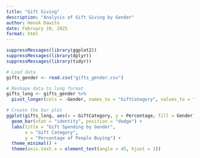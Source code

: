 ```yaml
---
title: "Gift Giving"
description: "Analysis of Gift Giving by Gender"
author: Henok Dawite
date: February 19, 2025
format: html
---
```


```r
suppressMessages(library(ggplot2))
suppressMessages(library(dplyr))
suppressMessages(library(tidyr))

# Load data
gifts_gender <- read.csv("gifts_gender.csv")

# Reshape data to long format
gifts_long <- gifts_gender %>%
  pivot_longer(cols = -Gender, names_to = "GiftCategory", values_to = "Percentage")

# Create the bar plot
ggplot(gifts_long, aes(x = GiftCategory, y = Percentage, fill = Gender)) +
  geom_bar(stat = "identity", position = "dodge") +
  labs(title = "Gift Spending by Gender", 
       x = "Gift Category", 
       y = "Percentage of People Buying") +
  theme_minimal() +
  theme(axis.text.x = element_text(angle = 45, hjust = 1))
```
